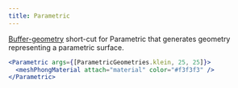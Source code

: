 ```yaml
---
title: Parametric
---
```


[Buffer-geometry](https://threejs.org/docs/index.html#api/en/core/BufferGeometry) short-cut for Parametric that generates geometry representing a parametric surface.

```jsx
<Parametric args={[ParametricGeometries.klein, 25, 25]}>
  <meshPhongMaterial attach="material" color="#f3f3f3" />
</Parametric>
```

<StoryBook lib="drei" id="shapes-parametric--parametric-st" />
